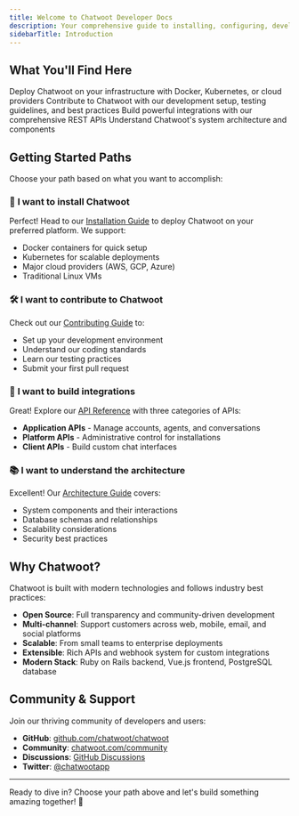```yaml
---
title: Welcome to Chatwoot Developer Docs
description: Your comprehensive guide to installing, configuring, developing with, and integrating Chatwoot - the open-source customer support platform.
sidebarTitle: Introduction
---
```



## What You'll Find Here

<CardGroup cols={2}>
  <Card
    title="Installation & Setup"
    icon="server"
    href="/self-hosted"
  >
    Deploy Chatwoot on your infrastructure with Docker, Kubernetes, or cloud providers
  </Card>
  <Card
    title="Development Guide"
    icon="code"
    href="/contributing-guide"
  >
    Contribute to Chatwoot with our development setup, testing guidelines, and best practices
  </Card>
  <Card
    title="API Reference"
    icon="square-terminal"
    href="/api-reference/introduction"
  >
    Build powerful integrations with our comprehensive REST APIs
  </Card>
  <Card
    title="Architecture"
    icon="sitemap"
    href="/self-hosted/deployment/architecture"
  >
    Understand Chatwoot's system architecture and components
  </Card>
</CardGroup>

## Getting Started Paths

Choose your path based on what you want to accomplish:

### 🚀 **I want to install Chatwoot**
Perfect! Head to our [Installation Guide](/self-hosted) to deploy Chatwoot on your preferred platform. We support:
- Docker containers for quick setup
- Kubernetes for scalable deployments
- Major cloud providers (AWS, GCP, Azure)
- Traditional Linux VMs

### 🛠️ **I want to contribute to Chatwoot**
Check out our [Contributing Guide](/contributing-guide) to:
- Set up your development environment
- Understand our coding standards
- Learn our testing practices
- Submit your first pull request

### 🔌 **I want to build integrations**
Great! Explore our [API Reference](/api-reference/introduction) with three categories of APIs:
- **Application APIs** - Manage accounts, agents, and conversations
- **Platform APIs** - Administrative control for installations
- **Client APIs** - Build custom chat interfaces

### 📚 **I want to understand the architecture**
Excellent! Our [Architecture Guide](/self-hosted/deployment/architecture) covers:
- System components and their interactions
- Database schemas and relationships
- Scalability considerations
- Security best practices

## Why Chatwoot?

Chatwoot is built with modern technologies and follows industry best practices:

- **Open Source**: Full transparency and community-driven development
- **Multi-channel**: Support customers across web, mobile, email, and social platforms
- **Scalable**: From small teams to enterprise deployments
- **Extensible**: Rich APIs and webhook system for custom integrations
- **Modern Stack**: Ruby on Rails backend, Vue.js frontend, PostgreSQL database

## Community & Support

Join our thriving community of developers and users:

- **GitHub**: [github.com/chatwoot/chatwoot](https://github.com/chatwoot/chatwoot)
- **Community**: [chatwoot.com/community](https://chatwoot.com/community)
- **Discussions**: [GitHub Discussions](https://github.com/chatwoot/chatwoot/discussions)
- **Twitter**: [@chatwootapp](https://twitter.com/chatwootapp)

---

Ready to dive in? Choose your path above and let's build something amazing together! 🚀
